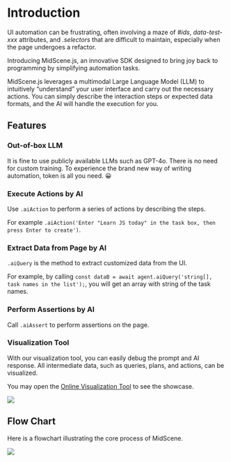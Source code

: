 # Introduction

UI automation can be frustrating, often involving a maze of *#ids*, *data-test-xxx* attributes, and *.selectors* that are difficult to maintain, especially when the page undergoes a refactor.

Introducing MidScene.js, an innovative SDK designed to bring joy back to programming by simplifying automation tasks.

MidScene.js leverages a multimodal Large Language Model (LLM) to intuitively “understand” your user interface and carry out the necessary actions. You can simply describe the interaction steps or expected data formats, and the AI will handle the execution for you.

## Features

### Out-of-box LLM

It is fine to use publicly available LLMs such as GPT-4o. There is no need for custom training. To experience the brand new way of writing automation, token is all you need. 😀

### Execute Actions by AI

Use `.aiAction` to perform a series of actions by describing the steps.

For example `.aiAction('Enter "Learn JS today" in the task box, then press Enter to create')`.

### Extract Data from Page by AI

`.aiQuery` is the method to extract customized data from the UI.

For example, by calling `const dataB = await agent.aiQuery('string[], task names in the list');`, you will get an array with string of the task names.

### Perform Assertions by AI

Call `.aiAssert` to perform assertions on the page.

### Visualization Tool

With our visualization tool, you can easily debug the prompt and AI response. All intermediate data, such as queries, plans, and actions, can be visualized.

You may open the [Online Visualization Tool](/visualization/index.html) to see the showcase.

![](/visualizer.jpg)

## Flow Chart

Here is a flowchart illustrating the core process of MidScene.

![](/flow.png)